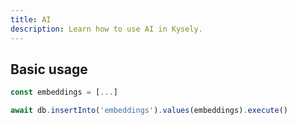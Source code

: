 ```yaml
---
title: AI
description: Learn how to use AI in Kysely.
---
```


## Basic usage

```ts
const embeddings = [...]

await db.insertInto('embeddings').values(embeddings).execute()
```
